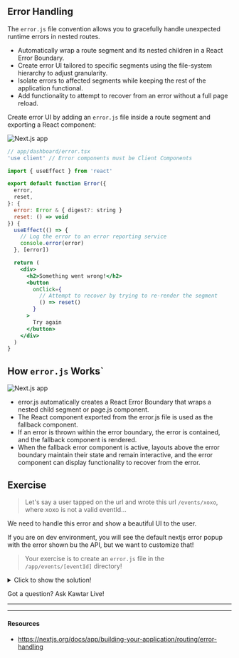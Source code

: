 ## Error Handling

The `error.js` file convention allows you to gracefully handle unexpected runtime errors in nested routes.

- Automatically wrap a route segment and its nested children in a React Error Boundary.
- Create error UI tailored to specific segments using the file-system hierarchy to adjust granularity.
- Isolate errors to affected segments while keeping the rest of the application functional.
- Add functionality to attempt to recover from an error without a full page reload.

Create error UI by adding an `error.js` file inside a route segment and exporting a React component:

![Next.js app](../../images/errorfile.png)

```jsx
// app/dashboard/error.tsx
'use client' // Error components must be Client Components

import { useEffect } from 'react'

export default function Error({
  error,
  reset,
}: {
  error: Error & { digest?: string }
  reset: () => void
}) {
  useEffect(() => {
    // Log the error to an error reporting service
    console.error(error)
  }, [error])

  return (
    <div>
      <h2>Something went wrong!</h2>
      <button
        onClick={
          // Attempt to recover by trying to re-render the segment
          () => reset()
        }
      >
        Try again
      </button>
    </div>
  )
}
```

## How `error.js` Works`

![Next.js app](../../images/errorsuspense.png)

- error.js automatically creates a React Error Boundary that wraps a nested child segment or page.js component.
- The React component exported from the error.js file is used as the fallback component.
- If an error is thrown within the error boundary, the error is contained, and the fallback component is rendered.
- When the fallback error component is active, layouts above the error boundary maintain their state and remain interactive, and the error component can display functionality to recover from the error.

## Exercise

> Let's say a user tapped on the url and wrote this url `/events/xoxo`, where xoxo is not a valid eventId...

We need to handle this error and show a beautiful UI to the user.

If you are on dev environment, you will see the default nextjs error popup with the error shown bu the API, but we want to customize that!

> Your exercise is to create an `error.js` file in the `/app/events/[eventId]` directory!

<details>
<summary>Click to show the solution!</summary>

First let's make sure we are throwing an error, in case of our api is not returning an event of an invalid id.

```jsx
// app/events/[eventId]/page.tsx
const res = await fetch(`/api/events/${id}`); // route handler
const event = await res.json();
// ...
// after fetching data
// throw an error if event is an empty array
if (Object.keys(event).length === 0) {
  throw new Error("Event does not exist"); // write here whatever you want
}
```

Then let's create our error.jsx file and customize it!

```jsx
// app/events/[eventId]/error.tsx
"use client";
import Link from "next/link";

export default function ErrorPage({
  error,
  reset,
}: {
  error: Error & { digest?: string },
  reset: () => void,
}) {
  return (
    <div className="flex flex-col justify-center align-middle items-center my-20">
      <p className="mb-5 text-3xl text-center">
        {error.message} {/* We are getting the error message we throw */}
        <br />
        Better to go back!
      </p>
      <Link
        href="/events"
        className="flex max-w-fit items-center justify-center rounded-full border-2 border-blue-600 text-white px-5 py-3 shadow-lg hover:bg-transparent hover:text-blue-600 bg-blue-600"
      >
        See All Events
      </Link>
    </div>
  );
}
```

</details>

Got a question? Ask Kawtar Live!

---

---

#### Resources

- https://nextjs.org/docs/app/building-your-application/routing/error-handling
